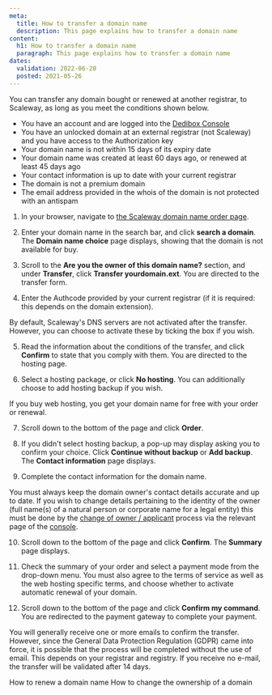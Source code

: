 ```yaml
---
meta:
  title: How to transfer a domain name
  description: This page explains how to transfer a domain name
content:
  h1: How to transfer a domain name
  paragraph: This page explains how to transfer a domain name
dates:
  validation: 2022-06-20
  posted: 2021-05-26
---
```


You can transfer any domain bought or renewed at another registrar, to Scaleway, as long as you meet the conditions shown below.

<Message type="requirement">

  - You have an account and are logged into the [Dedibox Console](https://console.online.net) 
  - You have an unlocked domain at an external registrar (not Scaleway) and you have access to the Authorization key
  - Your domain name is not within 15 days of its expiry date
  - Your domain name was created at least 60 days ago, or renewed at least 45 days ago
  - Your contact information is up to date with your current registrar
  - The domain is not a premium domain
  - The email address provided in the whois of the domain is not protected with an antispam

</Message>

1. In your browser, navigate to [the Scaleway domain name order page](https://www.scaleway.com/en/domain/).

2. Enter your domain name in the search bar, and click **search a domain**. The **Domain name choice** page displays, showing that the domain is not available for buy.

  <Lightbox src="scaleway-transfer-domain.webp" alt="" />

3. Scroll to the **Are you the owner of this domain name?** section, and under **Transfer**, click **Transfer yourdomain.ext**. You are directed to the transfer form.

  <Lightbox src="scaleway-authcode.webp" alt="" />

4. Enter the Authcode provided by your current registrar (if it is required: this depends on the domain extension).

  <Message type="note">

  By default, Scaleway's DNS servers are not activated after the transfer. However, you can choose to activate these by ticking the box if you wish.

  </Message>

5. Read the information about the conditions of the transfer, and click **Confirm** to state that you comply with them. You are directed to the hosting page.

6. Select a hosting package, or click **No hosting**. You can additionally choose to add hosting backup if you wish.

  <Message type="note">

  If you buy web hosting, you get your domain name for free with your order or renewal.

  </Message>

7. Scroll down to the bottom of the page and click **Order**.

8. If you didn't select hosting backup, a pop-up may display asking you to confirm your choice. Click **Continue without backup** or **Add backup**. The **Contact information** page displays.

9. Complete the contact information for the domain name.

  <Message type = "important">

  You must always keep the domain owner's contact details accurate and up to date. If you wish to change details pertaining to the identity of the owner (full name(s) of a natural person or corporate name for a legal entity) this must be done by the [change of owner / applicant](/dedibox-network/domains/how-to/change-ownership) process via the relevant page of the [console](https://console.online.net/fr/domain/trade).

  </Message>

10. Scroll down to the bottom of the page and click **Confirm**. The **Summary** page displays.

11. Check the summary of your order and select a payment mode from the drop-down menu. You must also agree to the terms of service as well as the web hosting specific terms, and choose whether to activate automatic renewal of your domain.

12. Scroll down to the bottom of the page and click **Confirm my command**. You are redirected to the payment gateway to complete your payment.

  <Message type="note">

  You will generally receive one or more emails to confirm the transfer. However, since the General Data Protection Regulation (GDPR) came into force, it is possible that the process will be completed without the use of email. This depends on your registrar and registry. If you receive no e-mail, the transfer will be validated after 14 days.

  </Message>

<Navigation title="See Also">
  <PreviousButton to="/dedibox-network/domains/how-to/renew-domain/">How to renew a domain name</PreviousButton>
  <NextButton to="/dedibox-network/domains/how-to/change-ownership/">How to change the ownership of a domain</NextButton>
</Navigation>

